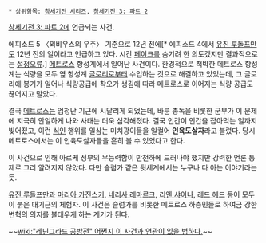  * 상위항목: [[창세기전 시리즈]], [[창세기전 3: 파트 2]]

[[창세기전 3: 파트 2]]에 언급되는 사건.

에피소드 5 〈뫼비우스의 우주〉 기준으로 12년 전에[* 에피소드 4에서 [[유진 루돌프만]]도 12년 전의 일이라고 언급하고 있다. 시간 [[페이크]]를 숨기려 한 의도겠지만 결과적으로는 [[설정오류]].] [[메트로스]] 항성계에서 일어난 사건이다. 환경적으로 척박한 메트로스 항성계는 식량을 모두 옆 항성계 [[글로리]]로부터 수입하는 것으로 해결하고 있었는데, 그 글로리에 봉기가 일어나 식량공급에 착오가 생김에 따라 메트로스로 이어지는 식량 공급도 끊어지고 말았다.

결국 [[메트로스]]는 엄청난 기근에 시달리게 되었는데, 바룬 총독을 비롯한 군부가 이 문제에 지극히 안일하게 나와 사태는 더욱 심각해졌다. 결국 인간이 인간을 잡아먹는 일까지 빚어졌고, 이런 [[식인]] 행위를 일삼는 미치광이들을 일컬어 '''인육도살자'''라고 불렀다. 당시 메트로스에서는 이 인육도살자들을 흔히 볼 수 있었다고 한다.

이 사건으로 인해 아르케 정부의 무능력함이 만천하에 드러나야 했지만 강력한 언론 통제로 그리 알려지지 않았다. 다만 슬럼가 같은 뒷세계에서는 누구나 다 아는 이야기라는 듯.

[[유진 루돌프만]]과 [[마리아 카진스키]], [[네리사 레마르크]], [[리엔 샤이나]], [[레드 헤드]] 등이 모두 이 붉은 대기근의 체험자. 이 사건은 슬럼가를 비롯한 메트로스 하층민들로 하여금 강한 변혁의 의지를 불태우게 하는 계기가 된다.

~~[[wiki:"레닌그라드 공방전" 어쩐지 이 사건과 연관이 있을 법하다.]]~~
